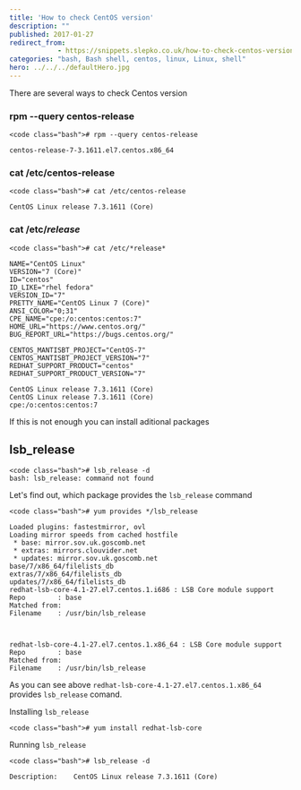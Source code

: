 ```yaml
---
title: 'How to check CentOS version'
description: ""
published: 2017-01-27
redirect_from:
            - https://snippets.slepko.co.uk/how-to-check-centos-version/
categories: "bash, Bash shell, centos, linux, Linux, shell"
hero: ../../../defaultHero.jpg
---
```

There are several ways to check Centos version

### rpm --query centos-release

```
<code class="bash"># rpm --query centos-release

centos-release-7-3.1611.el7.centos.x86_64
```

### cat /etc/centos-release

```
<code class="bash"># cat /etc/centos-release

CentOS Linux release 7.3.1611 (Core)
```

### cat /etc/_release_

```
<code class="bash"># cat /etc/*release*

NAME="CentOS Linux"
VERSION="7 (Core)"
ID="centos"
ID_LIKE="rhel fedora"
VERSION_ID="7"
PRETTY_NAME="CentOS Linux 7 (Core)"
ANSI_COLOR="0;31"
CPE_NAME="cpe:/o:centos:centos:7"
HOME_URL="https://www.centos.org/"
BUG_REPORT_URL="https://bugs.centos.org/"

CENTOS_MANTISBT_PROJECT="CentOS-7"
CENTOS_MANTISBT_PROJECT_VERSION="7"
REDHAT_SUPPORT_PRODUCT="centos"
REDHAT_SUPPORT_PRODUCT_VERSION="7"

CentOS Linux release 7.3.1611 (Core)
CentOS Linux release 7.3.1611 (Core)
cpe:/o:centos:centos:7
```

If this is not enough you can install aditional packages

## lsb_release

```
<code class="bash"># lsb_release -d
bash: lsb_release: command not found
```

Let's find out, which package provides the `lsb_release` command

```
<code class="bash"># yum provides */lsb_release

Loaded plugins: fastestmirror, ovl
Loading mirror speeds from cached hostfile
 * base: mirror.sov.uk.goscomb.net
 * extras: mirrors.clouvider.net
 * updates: mirror.sov.uk.goscomb.net
base/7/x86_64/filelists_db
extras/7/x86_64/filelists_db
updates/7/x86_64/filelists_db
redhat-lsb-core-4.1-27.el7.centos.1.i686 : LSB Core module support
Repo        : base
Matched from:
Filename    : /usr/bin/lsb_release



redhat-lsb-core-4.1-27.el7.centos.1.x86_64 : LSB Core module support
Repo        : base
Matched from:
Filename    : /usr/bin/lsb_release
```

As you can see above `redhat-lsb-core-4.1-27.el7.centos.1.x86_64` provides `lsb_release` comand.

Installing `lsb_release`

```
<code class="bash"># yum install redhat-lsb-core
```

Running `lsb_release`

```
<code class="bash"># lsb_release -d

Description:    CentOS Linux release 7.3.1611 (Core)
```
